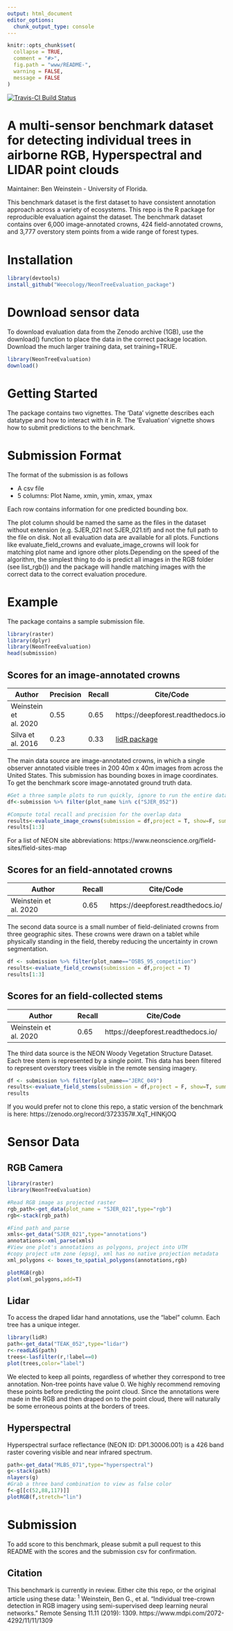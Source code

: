 ```yaml
---
output: html_document
editor_options:
  chunk_output_type: console
---
```


```r
knitr::opts_chunk$set(
  collapse = TRUE,
  comment = "#>",
  fig.path = "www/README-",
  warning = FALSE,
  message = FALSE
)
```

[![Travis-CI Build Status](https://travis-ci.org/Weecology/NeonTreeEvaluation_package.svg?branch=master)](https://travis-ci.org/Weecology/NeonTreeEvaluation_package)

# A multi-sensor benchmark dataset for detecting individual trees in airborne RGB, Hyperspectral and LIDAR point clouds

Maintainer: Ben Weinstein - University of Florida.

This benchmark dataset is the first dataset to have consistent annotation approach across a variety of ecosystems. This repo is the R package for reproducible evaluation against the dataset. The benchmark dataset contains over 6,000 image-annotated crowns, 424 field-annotated crowns, and 3,777 overstory stem points from a wide range of forest types. 

# Installation

```r
library(devtools)
install_github("Weecology/NeonTreeEvaluation_package")
```

# Download sensor data

To download evaluation data from the Zenodo archive (1GB), use the download() function to place the data in the correct package location. Download the much larger training data, set training=TRUE.

```r
library(NeonTreeEvaluation)
download()
```

# Getting Started

The package contains two vignettes. The 'Data' vignette describes each datatype and how to interact with it in R. The 'Evaluation' vignette shows how to submit predictions to the benchmark.

# Submission Format

The format of the submission is as follows

* A csv file
* 5 columns: Plot Name, xmin, ymin, xmax, ymax

Each row contains information for one predicted bounding box.

The plot column should be named the same as the files in the dataset without extension (e.g. SJER_021 not SJER_021.tif) and not the full path to the file on disk. Not all evaluation data are available for all plots. Functions like evaluate_field_crowns and evaluate_image_crowns will look for matching plot name and ignore other plots.Depending on the speed of the algorithm, the simplest thing to do is predict all images in the RGB folder (see list_rgb()) and the package will handle matching images with the correct data to the correct evaluation procedure.

# Example

The package contains a sample submission file.

```r
library(raster)
library(dplyr)
library(NeonTreeEvaluation)
head(submission)
```

## Scores for an image-annotated crowns

| Author                | Precision | Recall | Cite/Code                              |
|-----------------------|-----------|--------|------------------------------------------|
| Weinstein et al. 2020 | 0.55 | 0.65 | https://deepforest.readthedocs.io/|
| Silva et al. 2016     | 0.23| 0.33 |[lidR package](https://www.rdocumentation.org/packages/lidR/versions/1.6.1/topics/lastrees_silva)|

The main data source are image-annotated crowns, in which a single observer annotated visible trees in 200 40m x 40m images from across the United States. This submission has bounding boxes in image coordinates. To get the benchmark score image-annotated ground truth data.

```r
#Get a three sample plots to run quickly, ignore to run the entire dataset
df<-submission %>% filter(plot_name %in% c("SJER_052"))

#Compute total recall and precision for the overlap data
results<-evaluate_image_crowns(submission = df,project = T, show=F, summarize = T)
results[1:3]
```

For a list of NEON site abbreviations: https://www.neonscience.org/field-sites/field-sites-map

## Scores for an field-annotated crowns

| Author                | Recall | Cite/Code|
|-----------------------|--------|----------|
| Weinstein et al. 2020 | 0.65   |https://deepforest.readthedocs.io/ |

The second data source is a small number of field-deliniated crowns from three geographic sites. These crowns were drawn on a tablet while physically standing in the field, thereby reducing the uncertainty in crown segmentation.

```r
df <- submission %>% filter(plot_name=="OSBS_95_competition")
results<-evaluate_field_crowns(submission = df,project = T)
results[1:3]
```

## Scores for an field-collected stems

| Author                |Recall | Cite/Code                              |
|-----------------------|--------|------------------------------------------|
| Weinstein et al. 2020 | 0.65 | https://deepforest.readthedocs.io/|

The third data source is the NEON Woody Vegetation Structure Dataset. Each tree stem is represented by a single point. This data has been filtered to represent overstory trees visible in the remote sensing imagery.

```r
df <- submission %>% filter(plot_name=="JERC_049")
results<-evaluate_field_stems(submission = df,project = F, show=T, summarize = T)
results
```

If you would prefer not to clone this repo, a static version of the benchmark is here: https://zenodo.org/record/3723357#.XqT_HlNKjOQ

# Sensor Data

## RGB Camera

```r
library(raster)
library(NeonTreeEvaluation)

#Read RGB image as projected raster
rgb_path<-get_data(plot_name = "SJER_021",type="rgb")
rgb<-stack(rgb_path)

#Find path and parse
xmls<-get_data("SJER_021",type="annotations")
annotations<-xml_parse(xmls)
#View one plot's annotations as polygons, project into UTM
#copy project utm zone (epsg), xml has no native projection metadata
xml_polygons <- boxes_to_spatial_polygons(annotations,rgb)

plotRGB(rgb)
plot(xml_polygons,add=T)
```

## Lidar

To access the draped lidar hand annotations, use the "label" column. Each tree has a unique integer.

```r
library(lidR)
path<-get_data("TEAK_052",type="lidar")
r<-readLAS(path)
trees<-lasfilter(r,!label==0)
plot(trees,color="label")
```

We elected to keep all points, regardless of whether they correspond to tree annotation. Non-tree points have value 0. We highly recommend removing these points before predicting the point cloud. Since the annotations were made in the RGB and then draped on to the point cloud, there will naturally be some erroneous points at the borders of trees.

## Hyperspectral

Hyperspectral surface reflectance (NEON ID: DP1.30006.001) is a 426 band raster covering visible and near infrared spectrum.

```r
path<-get_data("MLBS_071",type="hyperspectral")
g<-stack(path)
nlayers(g)
#Grab a three band combination to view as false color
f<-g[[c(52,88,117)]]
plotRGB(f,stretch="lin")
```

# Submission

To add score to this benchmark, please submit a pull request to this README with the scores and the submission csv for confirmation.

## Citation
This benchmark is currently in review. Either cite this repo, or the original article using these data:
<sup>1</sup> Weinstein, Ben G., et al. "Individual tree-crown detection in RGB imagery using semi-supervised deep learning neural networks." Remote Sensing 11.11 (2019): 1309. https://www.mdpi.com/2072-4292/11/11/1309
